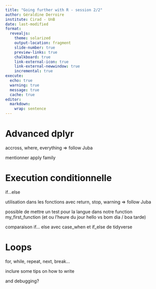 ```yaml
---
title: "Going further with R - session 2/2"
author: Géraldine Derroire
institute: Cirad - UnB
date: last-modified
format: 
  revealjs:
    theme: solarized
    output-location: fragment 
    slide-number: true
    preview-links: true
    chalkboard: true
    link-external-icon: true
    link-external-newwindow: true
    incremental: true
execute:
  echo: true   
  warning: true
  message: true 
  cache: true
editor: 
  markdown: 
    wrap: sentence
---
```



<!-- session 2 -->

# Advanced dplyr 

accross, where, everything => follow Juba

mentionner apply family

# Execution conditionnelle

if...else 

utilisation dans les fonctions avec return, stop, warning => follow Juba

possible de mettre un test pour la langue dans notre function my_first_function (et ou l'heure du jour hello vs bom dia / boa tarde)

comparaison if... else avec case_when et if_else de tidyverse

# Loops

for, while, repeat, next, break...

inclure some tips on how to write

and debugging?